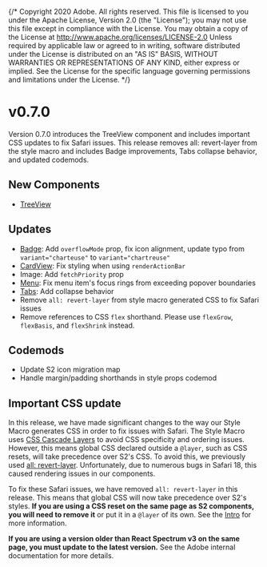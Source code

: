 {/* Copyright 2020 Adobe. All rights reserved.
This file is licensed to you under the Apache License, Version 2.0 (the "License");
you may not use this file except in compliance with the License. You may obtain a copy
of the License at http://www.apache.org/licenses/LICENSE-2.0
Unless required by applicable law or agreed to in writing, software distributed under
the License is distributed on an "AS IS" BASIS, WITHOUT WARRANTIES OR REPRESENTATIONS
OF ANY KIND, either express or implied. See the License for the specific language
governing permissions and limitations under the License. */}




# v0.7.0
<Time date={date} />

Version 0.7.0 introduces the TreeView component and includes important CSS updates to fix Safari issues. This release removes all: revert-layer from the style macro and includes Badge improvements, Tabs collapse behavior, and updated codemods.

## New Components

* [TreeView](../TreeView.html)

## Updates

* [Badge](../Badge.html): Add `overflowMode` prop, fix icon alignment, update typo from `variant="charteuse"` to `variant="chartreuse"`
* [CardView](../CardView.html): Fix styling when using `renderActionBar`
* Image: Add `fetchPriority` prop
* [Menu](../Menu.html): Fix menu item's focus rings from exceeding popover boundaries
* [Tabs](../Tabs.html): Add collapse behavior
* Remove `all: revert-layer` from style macro generated CSS to fix Safari issues
* Remove references to CSS `flex` shorthand. Please use `flexGrow`, `flexBasis`, and `flexShrink` instead.

## Codemods

* Update S2 icon migration map
* Handle margin/padding shorthands in style props codemod

## Important CSS update

In this release, we have made significant changes to the way our Style Macro generates CSS in order to fix issues with Safari. The Style Macro uses [CSS Cascade Layers](https://developer.mozilla.org/en-US/docs/Learn_web_development/Core/Styling_basics/Cascade_layers) to avoid CSS specificity and ordering issues. However, this means global CSS declared outside a `@layer`, such as CSS resets, will take precedence over S2's CSS. To avoid this, we previously used [all: revert-layer](https://developer.mozilla.org/en-US/docs/Web/CSS/revert-layer). Unfortunately, due to numerous bugs in Safari 18, this caused rendering issues in our components.

To fix these Safari issues, we have removed `all: revert-layer` in this release. This means that global CSS will now take precedence over S2's styles. **If you are using a CSS reset on the same page as S2 components, you will need to remove it** or put it in a `@layer` of its own. See the [Intro](../index.html#css-resets) for more information.

**If you are using a version older than React Spectrum v3 on the same page, you must update to the latest version.** See the Adobe internal documentation for more details.

